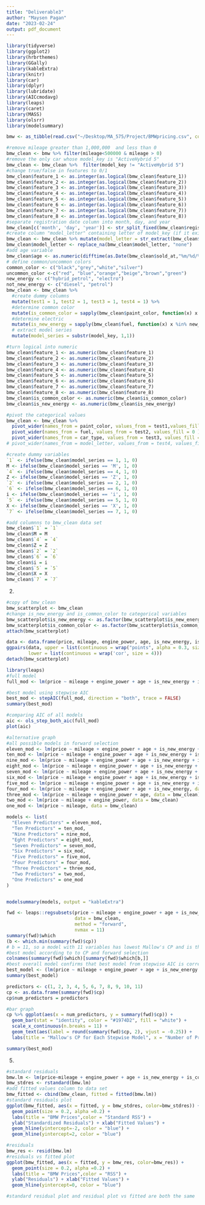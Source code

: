 ```yaml
---
title: "Deliverable3"
author: "Maysen Pagan"
date: "2023-02-24"
output: pdf_document
---
```


```r
library(tidyverse)
library(ggplot2)
library(hrbrthemes)
library(GGally)
library(kableExtra)
library(knitr)
library(car)
library(dplyr)
library(lubridate)
library(AICcmodavg)
library(leaps)
library(caret)
library(MASS)
library(olsrr)
library(modelsummary)

bmw <- as_tibble(read.csv("~/Desktop/MA_575/Project/BMWpricing.csv", comment.char="#")) 
```

```r
#remove mileage greater than 1,000,000  and less than 0
bmw_clean <- bmw %>% filter(mileage<500000 & mileage > 0)
#remove the only car whose model_key is "ActiveHybrid 5"
bmw_clean <- bmw_clean %>%  filter(model_key != "ActiveHybrid 5")
#change true/false in features to 0/1
bmw_clean$feature_1 <- as.integer(as.logical(bmw_clean$feature_1))
bmw_clean$feature_2 <- as.integer(as.logical(bmw_clean$feature_2))
bmw_clean$feature_3 <- as.integer(as.logical(bmw_clean$feature_3))
bmw_clean$feature_4 <- as.integer(as.logical(bmw_clean$feature_4))
bmw_clean$feature_5 <- as.integer(as.logical(bmw_clean$feature_5))
bmw_clean$feature_6 <- as.integer(as.logical(bmw_clean$feature_6))
bmw_clean$feature_7 <- as.integer(as.logical(bmw_clean$feature_7))
bmw_clean$feature_8 <- as.integer(as.logical(bmw_clean$feature_8))
#separate registration date column into month, day, and year
bmw_clean[c('month', 'day', 'year')] <- str_split_fixed(bmw_clean$registration_date, '/', 3)
#create column "model_letter" containing letter of model_key (if it exists, "none" otherwise)
bmw_clean <- bmw_clean %>% mutate(model_letter = str_extract(bmw_clean$model_key, "^[A-Za-z]"))
bmw_clean$model_letter <- replace_na(bmw_clean$model_letter, "none")
#add age variable
bmw_clean$age <- as.numeric(difftime(as.Date(bmw_clean$sold_at,"%m/%d/%Y"),as.Date(bmw_clean$registration_date,"%m/%d/%Y"))/365)
# define common/uncommon colors
common_color <- c("black","grey","white","silver")
uncommon_color <-c("red", "blue","orange","beige","brown","green")
new_energy <- c("hybrid_petrol", "electro")
not_new_energy <- c("diesel", "petrol")
bmw_clean <- bmw_clean %>%
  #create dummy columns
  mutate(test1 = 1, test2 = 1, test3 = 1, test4 = 1) %>%  
  #determine common color 
  mutate(is_common_color = sapply(bmw_clean$paint_color, function(x) x %in% common_color )) %>%
  #determine electric 
  mutate(is_new_energy = sapply(bmw_clean$fuel, function(x) x %in% new_energy )) %>%
  # extract model series 
  mutate(model_series = substr(model_key, 1,1))

#turn logical into numeric 
bmw_clean$feature_1 <- as.numeric(bmw_clean$feature_1)
bmw_clean$feature_2 <- as.numeric(bmw_clean$feature_2)
bmw_clean$feature_3 <- as.numeric(bmw_clean$feature_3)
bmw_clean$feature_4 <- as.numeric(bmw_clean$feature_4)
bmw_clean$feature_5 <- as.numeric(bmw_clean$feature_5)
bmw_clean$feature_6 <- as.numeric(bmw_clean$feature_6)
bmw_clean$feature_7 <- as.numeric(bmw_clean$feature_7)
bmw_clean$feature_8 <- as.numeric(bmw_clean$feature_8)
bmw_clean$is_common_color <- as.numeric(bmw_clean$is_common_color)
bmw_clean$is_new_energy <- as.numeric(bmw_clean$is_new_energy)

#pivot the categorical values
bmw_clean <- bmw_clean %>% 
  pivot_wider(names_from = paint_color, values_from = test1,values_fill = 0 ) %>% 
  pivot_wider(names_from = fuel, values_from = test2, values_fill = 0 ) %>%
  pivot_wider(names_from = car_type, values_from = test3, values_fill = 0 ) 
# pivot_wider(names_from = model_letter, values_from = test4, values_fill = 0 )
```

```r

#create dummy variables
`1` <- ifelse(bmw_clean$model_series == 1, 1, 0)
M <- ifelse(bmw_clean$model_series == 'M', 1, 0)
`4` <- ifelse(bmw_clean$model_series == 4, 1, 0)
Z <- ifelse(bmw_clean$model_series == 'Z', 1, 0)
`2` <- ifelse(bmw_clean$model_series == 2, 1, 0)
`6` <- ifelse(bmw_clean$model_series == 6, 1, 0)
i <- ifelse(bmw_clean$model_series == 'i', 1, 0)
`5` <- ifelse(bmw_clean$model_series == 5, 1, 0)
X <- ifelse(bmw_clean$model_series == 'X', 1, 0)
`7` <- ifelse(bmw_clean$model_series == 7, 1, 0)

#add columnns to bmw_clean data set
bmw_clean$`1` = `1`
bmw_clean$M = M
bmw_clean$`4` = `4`
bmw_clean$Z = Z
bmw_clean$`2` = `2`
bmw_clean$`6` = `6`
bmw_clean$i = i
bmw_clean$`5` = `5`
bmw_clean$X = X
bmw_clean$`7` = `7`

```


2.
``` r
#copy of bmw_clean
bmw_scatterplot <- bmw_clean
#change is_new_energy and is_common_color to categorical variables
bmw_scatterplot$is_new_energy <- as.factor(bmw_scatterplot$is_new_energy)
bmw_scatterplot$is_common_color <- as.factor(bmw_scatterplot$is_common_color)
attach(bmw_scatterplot)

data <- data.frame(price, mileage, engine_power, age, is_new_energy, is_common_color)
ggpairs(data, upper = list(continuous = wrap("points", alpha = 0.3, size=0.1), combo = "box_no_facet"),
        lower = list(continuous = wrap('cor', size = 4)))
detach(bmw_scatterplot)
```


```r
library(leaps)
#full model
full_mod <- lm(price ~ mileage + engine_power + age + is_new_energy + is_common_color + feature_1 + feature_2 + feature_3 +  feature_4 + feature_6 + feature_8, data = bmw_clean)

#best model using stepwise AIC
best_mod <- stepAIC(full_mod, direction = "both", trace = FALSE)
summary(best_mod)

#comparing AIC of all models
aic <- ols_step_both_aic(full_mod)
plot(aic)

#alternative graph
#all possible models in forward selection
eleven_mod <- lm(price ~ mileage + engine_power + age + is_new_energy + is_common_color + feature_1 + feature_2 + feature_3 + feature_4 + feature_6 + feature_8, data = bmw_clean)
ten_mod <- lm(price ~ mileage + engine_power + age + is_new_energy + is_common_color + feature_1 + feature_2 + feature_3 + feature_4 + feature_6, data = bmw_clean)
nine_mod <- lm(price ~ mileage + engine_power + age + is_new_energy + is_common_color + feature_1 + feature_2 + feature_3 + feature_4, data = bmw_clean)
eight_mod <- lm(price ~ mileage + engine_power + age + is_new_energy + is_common_color + feature_1 + feature_2 + feature_3, data = bmw_clean)
seven_mod <- lm(price ~ mileage + engine_power + age + is_new_energy + is_common_color + feature_1 + feature_2, data = bmw_clean)
six_mod <- lm(price ~ mileage + engine_power + age + is_new_energy + is_common_color + feature_1, data = bmw_clean)
five_mod <- lm(price ~ mileage + engine_power + age + is_new_energy + is_common_color, data = bmw_clean)
four_mod <- lm(price ~ mileage + engine_power + age + is_new_energy, data = bmw_clean)
three_mod <- lm(price ~ mileage + engine_power + age, data = bmw_clean)
two_mod <- lm(price ~ mileage + engine_power, data = bmw_clean)
one_mod <- lm(price ~ mileage, data = bmw_clean)

models <- list(
  "Eleven Predictors" = eleven_mod,
  "Ten Predictors" = ten_mod,
  "Nine Predictors" = nine_mod,
  "Eght Predictors" = eight_mod,
  "Seven Predictors" = seven_mod,
  "Six Predictors" = six_mod,
  "Five Predictors" = five_mod,
  "Four Predictors" = four_mod,
  "Three Predictors" = three_mod,
  "Two Predictors" = two_mod,
  "One Predictors" = one_mod
)


modelsummary(models, output = "kableExtra")
```

```r
fwd <- leaps::regsubsets(price ~ mileage + engine_power + age + is_new_energy + is_common_color + feature_1 + feature_2 + feature_3 +  feature_4 + feature_6 + feature_8,
                         data = bmw_clean, 
                         method = "forward",
                         nvmax = 11)
summary(fwd)$which
(b <- which.min(summary(fwd)$cp))
# b = 11, so a model with 11 variables has lowest Mallow's CP and is therefore the best model
#best model according to to CP and forward selection
colnames(summary(fwd)$which)[summary(fwd)$which[b,]]
#best overall model confirms that best model from stepwise AIC is correct
best_model <- (lm(price ~ mileage + engine_power + age + is_new_energy + is_common_color, bmw_clean))
summary(best_model)
```

```r

predictors <- c(1, 2, 3, 4, 5, 6, 7, 8, 9, 10, 11)
cp <- as.data.frame(summary(fwd)$cp)
cp$num_predictors = predictors

#bar graph
cp %>% ggplot(aes(x = num_predictors, y = summary(fwd)$cp)) + 
  geom_bar(stat = "identity", color = "#1974D2", fill = "white") + 
  scale_x_continuous(n.breaks = 11) +
  geom_text(aes(label = round(summary(fwd)$cp, 2), vjust = -0.25)) +
  labs(title = "Mallow's CP for Each Stepwise Model", x = "Number of Predictors", y = "Mallow's CP")


```


```r
summary(best_mod)
```


5.
```r
#standard residuals
bmw.lm <- lm(price~mileage + engine_power + age + is_new_energy + is_common_color + feature_1 + feature_2 + feature_3 + feature_4 + feature_6 + feature_8, data = bmw_clean)
bmw_stdres <- rstandard(bmw.lm)
#add fitted values column to data set
bmw_fitted <- cbind(bmw_clean, fitted = fitted(bmw.lm))
#standard residuals plot
ggplot(bmw_fitted, aes(x = fitted, y = bmw_stdres, color=bmw_stdres)) + 
  geom_point(size = 0.2, alpha =0.2) + 
  labs(title = "BMW Prices",color = "Standard RSS") +
  ylab("Standardized Residuals") + xlab("Fitted Values") + 
  geom_hline(yintercept=-2, color = "blue") +
  geom_hline(yintercept=2, color = "blue")

#residuals
bmw_res <- resid(bmw.lm)
#residuals vs fitted plot
ggplot(bmw_fitted, aes(x = fitted, y = bmw_res, color=bmw_res)) + 
  geom_point(size = 0.2, alpha =0.2) + 
  labs(title = "BMW Prices",color = "RSS") +
  ylab("Residuals") + xlab("Fitted Values") + 
  geom_hline(yintercept=0, color = "blue")

#standard residual plot and residual plot vs fitted are both the same
```









